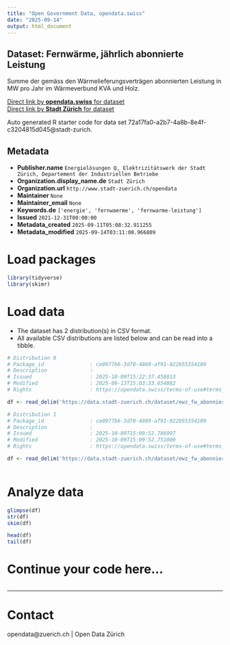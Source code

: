 ```yaml
---
title: "Open Government Data, opendata.swiss"
date: "2025-09-14"
output: html_document
---
```


## Dataset: Fernwärme, jährlich abonnierte Leistung

Summe der gemäss den Wärmelieferungsverträgen abonnierten Leistung in MW pro Jahr im Wärmeverbund KVA und Holz.

[Direct link by **opendata.swiss** for dataset](https://opendata.swiss/de/dataset/fernwarme-jahrlich-abonnierte-leistung1)<br>
[Direct link by **Stadt Zürich** for dataset](https://data.stadt-zuerich.ch/dataset/ewz_fw_abonnierte_leistung_kva_und_holz)

Auto generated R starter code for data set 72a17fa0-a2b7-4a8b-8e4f-c3204815d045@stadt-zurich.

## Metadata

- **Publisher.name** `Energielösungen Q, Elektrizitätswerk der Stadt Zürich, Departement der Industriellen Betriebe`
- **Organization.display_name.de** `Stadt Zürich`
- **Organization.url** `http://www.stadt-zuerich.ch/opendata`
- **Maintainer** `None`
- **Maintainer_email** `None`
- **Keywords.de** `['energie', 'fernwaerme', 'fernwarme-leistung']`
- **Issued** `2021-12-31T00:00:00`
- **Metadata_created** `2025-09-11T05:08:32.911255`
- **Metadata_modified** `2025-09-14T03:11:08.966809`


# Load packages

```r

library(tidyverse)
library(skimr)

```

# Load data

-   The dataset has 2 distribution(s) in CSV format.
-   All available CSV distributions are listed below and can be read into a tibble.

```r

# Distribution 0
# Package_id               : ce0977b6-3d70-4869-af91-022b55354109
# Description              : 
# Issued                   : 2025-10-09T15:22:37.458013
# Modified                 : 2025-09-13T15:03:33.654882
# Rights                   : https://opendata.swiss/terms-of-use#terms_open

df <- read_delim('https://data.stadt-zuerich.ch/dataset/ewz_fw_abonnierte_leistung_kva_und_holz/download/ewz_fw_abonnierte_leistung_kva_holz.csv')

# Distribution 1
# Package_id               : ce0977b6-3d70-4869-af91-022b55354109
# Description              : 
# Issued                   : 2025-10-09T15:09:52.786997
# Modified                 : 2025-10-09T15:09:52.751000
# Rights                   : https://opendata.swiss/terms-of-use#terms_open

df <- read_delim('https://data.stadt-zuerich.ch/dataset/ewz_fw_abonnierte_leistung_kva_und_holz/download/ewz_fw_abonnierte_leistung_kva_und_holz.csv')



```

# Analyze data

```r

glimpse(df)
str(df)
skim(df)

head(df)
tail(df)

```

# Continue your code here...

```r

```

------------------------------------------------------------------------

# Contact

opendata@zuerich.ch | Open Data Zürich
